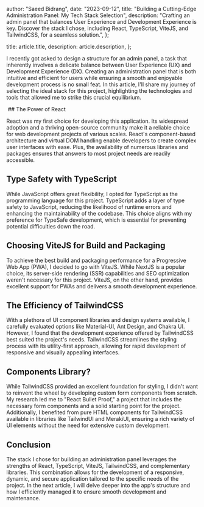 
  author: "Saeed Bidrang",
  date: "2023-09-12",
  title:
    "Building a Cutting-Edge Administration Panel: My Tech Stack Selection",
  description:
    "Crafting an admin panel that balances User Experience and Development Experience is key. Discover the stack I chose, including React, TypeScript, ViteJS, and TailwindCSS, for a seamless solution.",
};

  title: article.title,
  description: article.description,
};


I recently got asked to design a structure for an admin panel, a task that inherently involves a delicate balance between User Experience (UX) and Development Experience (DX). Creating an administration panel that is both intuitive and efficient for users while ensuring a smooth and enjoyable development process is no small feat. In this article, I'll share my journey of selecting the ideal stack for this project, highlighting the technologies and tools that allowed me to strike this crucial equilibrium.

<Image src={stackImage} alt="" />
## The Power of React

React was my first choice for developing this application. Its widespread adoption and a thriving open-source community make it a reliable choice for web development projects of various scales. React's component-based architecture and virtual DOM handling enable developers to create complex user interfaces with ease. Plus, the availability of numerous libraries and packages ensures that answers to most project needs are readily accessible.

## Type Safety with TypeScript

While JavaScript offers great flexibility, I opted for TypeScript as the programming language for this project. TypeScript adds a layer of type safety to JavaScript, reducing the likelihood of runtime errors and enhancing the maintainability of the codebase. This choice aligns with my preference for TypeSafe development, which is essential for preventing potential difficulties down the road.

## Choosing ViteJS for Build and Packaging

To achieve the best build and packaging performance for a Progressive Web App (PWA), I decided to go with ViteJS. While NextJS is a popular choice, its server-side rendering (SSR) capabilities and SEO optimization weren't necessary for this project. ViteJS, on the other hand, provides excellent support for PWAs and delivers a smooth development experience.

## The Efficiency of TailwindCSS

With a plethora of UI component libraries and design systems available, I carefully evaluated options like Material-UI, Ant Design, and Chakra UI. However, I found that the development experience offered by TailwindCSS best suited the project's needs. TailwindCSS streamlines the styling process with its utility-first approach, allowing for rapid development of responsive and visually appealing interfaces.

## Components Library?

While TailwindCSS provided an excellent foundation for styling, I didn't want to reinvent the wheel by developing custom form components from scratch. My research led me to "React Bullet Proof," a project that includes the necessary form components and a solid starting point for the project. Additionally, I benefited from pure HTML components for TailwindCSS available in libraries like TailwindUI and MerakiUI, ensuring a rich variety of UI elements without the need for extensive custom development.

## Conclusion

The stack I chose for building an administration panel leverages the strengths of React, TypeScript, ViteJS, TailwindCSS, and complementary libraries. This combination allows for the development of a responsive, dynamic, and secure application tailored to the specific needs of the project. In the next article, I will delve deeper into the app's structure and how I efficiently managed it to ensure smooth development and maintenance.
